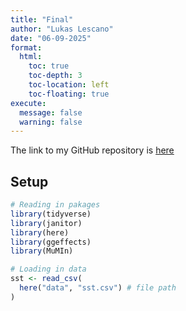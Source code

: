 ```yaml
---
title: "Final"
author: "Lukas Lescano"
date: "06-09-2025"
format:
  html:
    toc: true
    toc-depth: 3
    toc-location: left
    toc-floating: true
execute:
  message: false
  warning: false 
---
```


The link to my GitHub repository is
[here](https://github.com/lperusa7/ENVS-193DS_spring-2025_final)

## Setup

```r
# Reading in pakages
library(tidyverse)
library(janitor)
library(here)
library(ggeffects)
library(MuMIn)

# Loading in data
sst <- read_csv(
  here("data", "sst.csv") # file path
)
```

